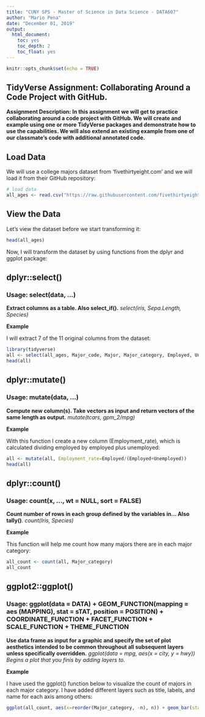 ```yaml
---
title: "CUNY SPS - Master of Science in Data Science - DATA607"
author: "Mario Pena"
date: "December 01, 2019"
output: 
  html_document:
    toc: yes
    toc_depth: 2
    toc_float: yes
---
```


```r
knitr::opts_chunk$set(echo = TRUE)
```
## TidyVerse Assignment: Collaborating Around a Code Project with GitHub.


**Assignment Description: In this assignment we will get to practice collaborating around a code project with GitHub. We will create and example using one or more TidyVerse packages and demonstrate how to use the capabilities. We will also extend an existing example from one of our classmate's code with additional annotated code.**


## Load Data

We will use a college majors dataset from 'fivethirtyeight.com' and we will load it from their GitHub repository:

```r
# load data
all_ages <- read.csv("https://raw.githubusercontent.com/fivethirtyeight/data/master/college-majors/all-ages.csv", header = TRUE)
```


## View the Data

Let's view the dataset before we start transforming it:

```r
head(all_ages)
```

Now, I will transform the dataset by using functions from the dplyr and ggplot package:


## dplyr::select()

### Usage: select(data, ...)

**Extract columns as a table. Also select_if().** *select(iris, Sepa.Length, Species)*
    
**Example**

I will extract 7 of the 11 original columns from the dataset:

```r
library(tidyverse)
all <- select(all_ages, Major_code, Major, Major_category, Employed, Unemployed, Unemployment_rate, Median)
head(all)
```


## dplyr::mutate()

### Usage: mutate(data, ...)

**Compute new column(s). Take vectors as input and return vectors of the same length as output.** *mutate(tcars, gpm_2/mpg)*
    
**Example**

With this function I create a new column (Employment_rate), which is calculated dividing employed by employed plus unemployed:

```r
all <- mutate(all, Employment_rate=Employed/(Employed+Unemployed))
head(all)
```


## dplyr::count()

### Usage: count(x, ..., wt = NULL, sort = FALSE)

**Count number of rows in each group defined by the variables in... Also tally()**. *count(Iris, Species)*
    
**Example**

This function will help me count how many majors there are in each major category:

```r
all_count <- count(all, Major_category)
all_count
```


## ggplot2::ggplot()

### Usage: ggplot(data = DATA) + GEOM_FUNCTION(mapping = aes (MAPPING), stat = sTAT, position = POSITION) + COORDINATE_FUNCTION + FACET_FUNCTION + SCALE_FUNCTION + THEME_FUNCTION

**Use data frame as input for a graphic and specify the set of plot aesthetics intended to be common throughout all subsequent layers unless specifically overridden.** *ggplot(data = mpg, aes(x = city, y = hwy)) Begins a plot that you finis by adding layers to.*
    
**Example**

I have used the ggplot() function below to visualize the count of majors in each major category. I have added different layers such as title, labels, and name for each axis among others:

```r
ggplot(all_count, aes(x=reorder(Major_category, -n), n)) + geom_bar(stat="identity", width = 0.5, fill = "tomato2") + labs(x = "Major Category", y = "Count", title = "Count of Major Categories") + theme(axis.text.x = element_text(angle = 60, hjust = 1, size=8)) + geom_label(aes(label=all_count$n), position = position_dodge(width = 0.1), size = 3, label.padding = unit(0.1, "lines"), label.size = 0.09, inherit.aes = TRUE)
```

